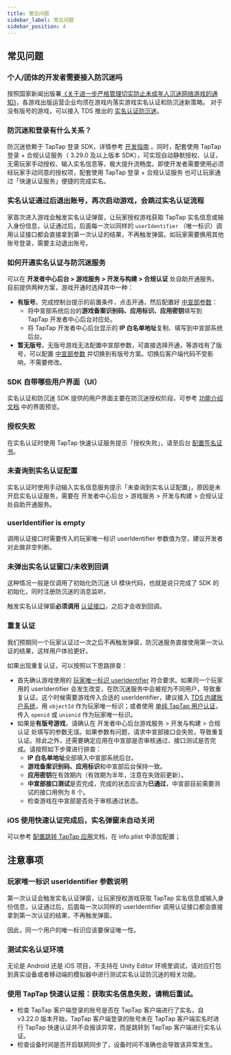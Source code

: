 ```yaml
---
title: 常见问题
sidebar_label: 常见问题
sidebar_position: 4
---
```



## 常见问题

<Conditional region="cn">

### 个人/团体的开发者需要接入防沉迷吗

按照国家新闻出版署[《关于进一步严格管理切实防止未成年人沉迷网络游戏的通知》](https://www.nppa.gov.cn/xxfb/tzgs/202108/t20210830_666285.html)，各游戏出版运营企业均须在游戏内落实游戏实名认证和防沉迷新策略。
对于没有版号的游戏，可以接入 TDS 推出的 [实名认证防沉迷](/sdk/anti-addiction/features/)。

### 防沉迷和登录有什么关系？

防沉迷依赖于 TapTap 登录 SDK，详情参考 [开发指南](/sdk/anti-addiction/guide/) 。同时，配套使用 TapTap 登录 + 合规认证服务（ 3.29.0 及以上版本 SDK），可实现自动静默授权、认证，无需玩家手动授权、输入实名信息等，极大提升流畅度。即使开发者需要使用必须经玩家手动同意的授权项，配套使用 TapTap 登录 + 合规认证服务 也可让玩家通过「快速认证服务」便捷的完成实名。


### 实名认证通过后退出账号，再次启动游戏，会跳过实名认证流程

家首次进入游戏会触发实名认证弹窗，让玩家授权游戏获取 TapTap 实名信息或输入身份信息，认证通过后，后面每一次以同样的 `userIdentifier` （唯一标识）调用认证接口都会直接拿到第一次认证的结果，不再触发弹窗。如玩家需要换用其他账号登录，需要主动退出账号。

</Conditional>

### 如何开通实名认证与防沉迷服务

可以在 **开发者中心后台 > 游戏服务 > 开发与构建 > 合规认证** 处自助开通服务。目前提供两种方案，游戏开通时选择其中一种：

* **有版号**。完成控制台提示的前置条件，点击开通，然后配置好 [中宣部参数](/sdk/anti-addiction/features/#注册中宣部实名认证系统)：
    * 将中宣部系统后台的**游戏备案识别码、应用标识、应用密钥**填写到 TapTap 开发者中心后台对应处。
    * 将 TapTap 开发者中心后台显示的 **IP 白名单地址**复制、填写到中宣部系统后台。
* **暂无版号**。无版号游戏无法配置中宣部参数，可直接选择开通，等游戏有了版号，可以配置 [中宣部参数](/sdk/anti-addiction/features/#注册中宣部实名认证系统) 并切换到有版号方案。切换后客户端代码不受影响，不需要修改。

### SDK 自带哪些用户界面（UI）

实名认证和防沉迷 SDK 提供的用户界面主要在防沉迷授权阶段，可参考 [功能介绍文档](/sdk/anti-addiction/features/#接入-tds-实名认证和防沉迷服务) 中的界面预览。

### 授权失败

在实名认证时使用 TapTap 快速认证服务提示「授权失败」，请至后台 [配置签名证书](/sdk/start/quickstart/#配置签名证书)。

### 未查询到实名认证配置 

实名认证时使用手动输入实名信息服务提示「未查询到实名认证配置」，原因是未开启实名认证服务，需要在 开发者中心后台 > 游戏服务 > 开发与构建 > 合规认证 处自助开通服务。

### userIdentifier is empty

调用认证接口时需要传入的玩家唯一标识 userIdentifier 参数值为空，建议开发者对此做非空判断。

### 未弹出实名认证窗口/未收到回调

这种情况一般是仅调用了初始化防沉迷 UI 模块代码，也就是说只完成了 SDK 的初始化，同时注册防沉迷的消息监听。

触发实名认证弹窗**必须调用** [认证接口](/sdk/anti-addiction/guide/#防沉迷认证)，之后才会收到回调。

### 重复认证

我们预期同一个玩家认证过一次之后不再触发弹窗，防沉迷服务直接使用第一次认证的结果，这样用户体验更好。

如果出现重复认证，可以按照以下思路排查：

* 首先确认游戏使用的 [玩家唯一标识 userIdentifier](#玩家唯一标识-useridentifier-参数说明) 符合要求。如果同一个玩家用的 userIdentifier 会发生改变，在防沉迷服务中会被视为不同用户，导致重复认证。这个时候需要游戏传入合适的 userIdentifier，建议接入 [TDS 内建账户系统](/sdk/taptap-login/guide/start/#一键完成-taptap-登录)，用 `objectId` 作为玩家唯一标识；或者使用 [单纯 TapTap 用户认证](/sdk/taptap-login/guide/tap-login/#taptap-登录并获取登录结果)，传入 `openid` 或 `unionid` 作为玩家唯一标识。
* 如果是**有版号游戏**，请确认在 开发者中心后台游戏服务 > 开发与构建 > 合规认证 处填写的参数无误。如果参数有问题，请求中宣部接口会失败，导致重复认证。除此之外，还需要确定应用在中宣部是否审核通过、接口测试是否完成。请按照如下步骤进行排查：
	* **IP 白名单地址**全部填入中宣部系统后台。
	* **游戏备案识别码、应用标识**和中宣部后台保持一致。
	* **应用密钥**在有效期内（有效期为半年，注意在失效前更新）。
	* **中宣部接口测试**是否完成，完成的状态应该为**已通过**，中宣部目前需要测试的接口用例为 8 个。
	* 检查游戏在中宣部是否处于审核通过状态。
### iOS 使用快速认证完成后，实名弹窗未自动关闭

可以参考 [配置跳转 TapTap 应用](/sdk/taptap-login/guide/start/#配置跳转-taptap-应用)文档，在 info.plist 中添加配置；

## 注意事项

### 玩家唯一标识 userIdentifier 参数说明

第一次认证会触发实名认证弹窗，让玩家授权游戏获取 TapTap 实名信息或输入身份信息，认证通过后，后面每一次以同样的 userIdentifier 调用认证接口都会直接拿到第一次认证的结果，不再触发弹窗。

因此，同一个用户的唯一标识应该要保证唯一性。

### 测试实名认证环境

无论是 Android 还是 iOS 项目，不支持在 Unity Editor 环境里调试，请对应打包到真实设备或者移动端的模拟器中进行测试实名认证防沉迷的相关功能。

### 使用 TapTap 快速认证报：获取实名信息失败，请稍后重试。

- 检查 TapTap 客户端登录的账号是否在 TapTap 客户端进行了实名，自 v3.22.0 版本开始，TapTap 客户端登录的账号未在 TapTap 客户端实名时进行 TapTap 快速认证并不会报该异常，而是跳转到 TapTap 客户端进行实名认证。
- 检查设备时间是否开启联网同步了，设备时间不准确也会导致该异常发生。
